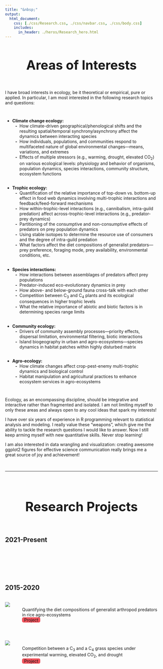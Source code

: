 ```yaml
---
title: "&nbsp;"
output:
  html_document:
    css: [./css/Research.css, ./css/navbar.css, ./css/body.css]
    includes:
      in_header: ./heros/Research_hero.html
---
```


<style>
.External_link{
  border-radius: 5px;
  border: none;
  text-align: center;
  text-decoration: none;
  display: inline-block;
  width: 60px;
  background-color: #EF525B;
}

h1 {text-align: center !important; 
   font-weight: bold !important; 
   font-size: 42px !important}
   
:target {
    display: block;    
    position: relative;     
    top: -150px;
    visibility: hidden;
}

li { list-style: disc; }

li li {
  list-style: none; /* Remove default bullets */
}

li li::before {
  content: "-"; 
  font-weight: bold; /* If you want it to be bold */
  display: inline-block; 
  width: 1em; 
  margin-left: -1em; 
}
</style> 

# Areas of Interests
<div style="height: 1em;"></div>

I have broad interests in ecology, be it theoretical or empirical, pure or applied. In particular, I am most interested in the following research topics and questions: 

<div style="height: 1em;"></div>

* __Climate change ecology:__
  - How climate-driven geographical/phenological shifts and the resulting spatial/temporal synchrony/asynchrony affect the dynamics between interacting species
  - How individuals, populations, and communities respond to multifaceted nature of global environmental changes—means, variations, and extremes
  - Effects of multiple stressors (e.g., warming, drought, elevated CO~2~) on various ecological levels: physiology and behavior of organisms, population dynamics, species interactions, community structure, ecosystem functions

<div style="height: 0.1em;"></div>

* __Trophic ecology:__ 
  - Quantification of the relative importance of top-down vs. bottom-up effect in food web dynamics involving multi-trophic interactions and feedback/feed-forward mechanisms
  - How within-trophic-level interactions (e.g., cannibalism, intra-guild predation) affect across-trophic-level interactions (e.g., predator-prey dynamics)
  - Partitioning of the consumptive and non-consumptive effects of predators on prey population dynamics 
  - Using stable isotopes to determine the resource use of consumers and the degree of intra-guild predation
  - What factors affect the diet compositions of generalist predators—prey preference, foraging mode, prey availability, environmental conditions, etc.  

<div style="height: 0.1em;"></div>

* __Species interactions:__ 
  - How interactions between assemblages of predators affect prey populations 
  - Predator-induced eco-evolutionary dynamics in prey
  - How above- and below-ground fauna cross-talk with each other
  - Competition between C~3~ and C~4~ plants and its ecological consequences in higher trophic levels
  - What the relative importance of abiotic and biotic factors is in determining species range limits

<div style="height: 0.1em;"></div>

* __Community ecology:__ 
  - Drivers of community assembly processes—priority effects, dispersal limitation, environmental filtering, biotic interactions
  - Island biogeography in urban and agro-ecosystems—species dynamics in habitat patches within highly disturbed matrix

<div style="height: 0.1em;"></div>

* __Agro-ecology:__ 
  - How climate changes affect crop-pest-enemy multi-trophic dynamics and biological control 
  - Habitat manipulation and agricultural practices to enhance ecosystem services in agro-ecosystems

<div style="height: 1em;"></div>

Ecology, as an encompassing discipline, should be integrative and interactive rather than fragmented and isolated. I am not limiting myself to only these areas and always open to any cool ideas that spark my interests!

I have over six years of experience in R programming relevant to statistical analysis and modeling. I really value these "weapons", which give me the ability to tackle the research questions I would like to answer. Now I still keep arming myself with new quantitative skills. Never stop learning!

I am also interested in data wrangling and visualization: creating awesome ggplot2 figures for effective science communication really brings me a great source of joy and achievement!

<br>
<hr>
<br>

# Research Projects
<div style="height: 1em;"></div>

## 2021-Present
<!-- Earthworm stable isotope niche -->
<!-- Pest consumption by GAPs -->
<br>
<br>
<br>
<br>
<br>

## 2015-2020
<br>
<div style="display: flex;">
<img src="./Research Projects/2015-2020/Rice.JPG" style="max-width: 200px; max-height: 150px; width:auto; height:auto">
<div style="padding-left: 40px; padding-top: 0.2em;">
Quantifying the diet compositions of generalist arthropod predators in rice agro-ecosystems <br>
<a class="External_link btn btn-primary btn-outline btn-xs" href="./Research Projects/2015-2020/Rice.html" target="_blank">Project</a>
</div>
</div>

<br>

<div style="display: flex;">
<img src="./Research Projects/2015-2020/Grass.JPG" style="max-width: 200px; max-height: 150px; width:auto; height:auto">
<div style="padding-left: 40px; padding-top: 0.2em;">
Competition between a C~3~ and a C~4~ grass species under experimental warming, elevated CO~2~, and drought <br>
<a class="External_link btn btn-primary btn-outline btn-xs" href="./Research Projects/2015-2020/Grass.html" target="_blank">Project</a>
</div>
</div>


